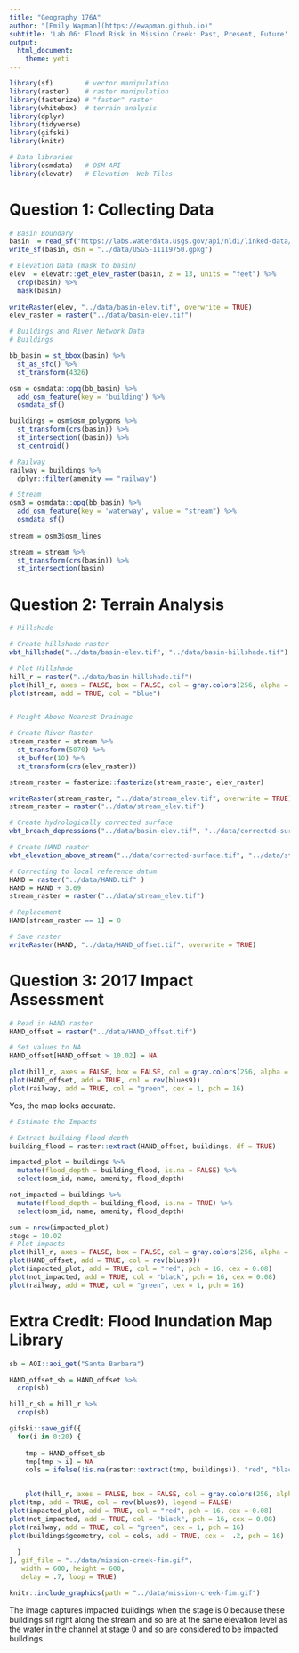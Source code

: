 ```yaml
---
title: "Geography 176A"
author: "[Emily Wapman](https://ewapman.github.io)"
subtitle: 'Lab 06: Flood Risk in Mission Creek: Past, Present, Future'
output:
  html_document:
    theme: yeti
---
```


```r
library(sf)        # vector manipulation
library(raster)    # raster manipulation
library(fasterize) # "faster" raster
library(whitebox)  # terrain analysis
library(dplyr)
library(tidyverse)
library(gifski)
library(knitr)

# Data libraries
library(osmdata)   # OSM API
library(elevatr)   # Elevation  Web Tiles
```

# Question 1: Collecting Data
```r
# Basin Boundary
basin  = read_sf("https://labs.waterdata.usgs.gov/api/nldi/linked-data/nwissite/USGS-11119750/basin/")
write_sf(basin, dsn = "../data/USGS-11119750.gpkg")

# Elevation Data (mask to basin)
elev  = elevatr::get_elev_raster(basin, z = 13, units = "feet") %>% 
  crop(basin) %>%
  mask(basin)
  
writeRaster(elev, "../data/basin-elev.tif", overwrite = TRUE)
elev_raster = raster("../data/basin-elev.tif")

# Buildings and River Network Data
# Buildings

bb_basin = st_bbox(basin) %>%
  st_as_sfc() %>%
  st_transform(4326)

osm = osmdata::opq(bb_basin) %>% 
  add_osm_feature(key = 'building') %>% 
  osmdata_sf()

buildings = osm$osm_polygons %>%
  st_transform(crs(basin)) %>%
  st_intersection((basin)) %>%
  st_centroid()

# Railway
railway = buildings %>% 
  dplyr::filter(amenity == "railway")

# Stream
osm3 = osmdata::opq(bb_basin) %>% 
  add_osm_feature(key = 'waterway', value = "stream") %>%
  osmdata_sf() 
    
stream = osm3$osm_lines

stream = stream %>%
  st_transform(crs(basin)) %>%
  st_intersection(basin)

```

# Question 2: Terrain Analysis
```r

# Hillshade

# Create hillshade raster
wbt_hillshade("../data/basin-elev.tif", "../data/basin-hillshade.tif")


```

```r

# Plot Hillshade
hill_r = raster("../data/basin-hillshade.tif")
plot(hill_r, axes = FALSE, box = FALSE, col = gray.colors(256, alpha = 0.5), main = "Hillshade", legend = FALSE)
plot(stream, add = TRUE, col = "blue")


# Height Above Nearest Drainage 

# Create River Raster
stream_raster = stream %>%
  st_transform(5070) %>%
  st_buffer(10) %>%
  st_transform(crs(elev_raster))

stream_raster = fasterize::fasterize(stream_raster, elev_raster)

writeRaster(stream_raster, "../data/stream_elev.tif", overwrite = TRUE)
stream_raster = raster("../data/stream_elev.tif")
```

```r
# Create hydrologically corrected surface
wbt_breach_depressions("../data/basin-elev.tif", "../data/corrected-surface.tif")

# Create HAND raster
wbt_elevation_above_stream("../data/corrected-surface.tif", "../data/stream_elev.tif", "../data/HAND.tif" )
```

```r
# Correcting to local reference datum
HAND = raster("../data/HAND.tif" ) 
HAND = HAND + 3.69
stream_raster = raster("../data/stream_elev.tif")

# Replacement
HAND[stream_raster == 1] = 0

# Save raster
writeRaster(HAND, "../data/HAND_offset.tif", overwrite = TRUE)
```

# Question 3: 2017 Impact Assessment 
```r

# Read in HAND raster
HAND_offset = raster("../data/HAND_offset.tif")

# Set values to NA
HAND_offset[HAND_offset > 10.02] = NA

plot(hill_r, axes = FALSE, box = FALSE, col = gray.colors(256, alpha = 0.5), legend = FALSE)
plot(HAND_offset, add = TRUE, col = rev(blues9))
plot(railway, add = TRUE, col = "green", cex = 1, pch = 16)
```
Yes, the map looks accurate.

```r

# Estimate the Impacts

# Extract building flood depth
building_flood = raster::extract(HAND_offset, buildings, df = TRUE) 

impacted_plot = buildings %>%
  mutate(flood_depth = building_flood, is.na = FALSE) %>%
  select(osm_id, name, amenity, flood_depth)

not_impacted = buildings %>%
  mutate(flood_depth = building_flood, is.na = TRUE) %>%
  select(osm_id, name, amenity, flood_depth)

sum = nrow(impacted_plot)
stage = 10.02
# Plot impacts
plot(hill_r, axes = FALSE, box = FALSE, col = gray.colors(256, alpha = 0.5), legend = FALSE, main = paste(sum, "Impacted Structures,", stage, "Foot Stage"), cex = 0.5)
plot(HAND_offset, add = TRUE, col = rev(blues9))
plot(impacted_plot, add = TRUE, col = "red", pch = 16, cex = 0.08)
plot(not_impacted, add = TRUE, col = "black", pch = 16, cex = 0.08)
plot(railway, add = TRUE, col = "green", cex = 1, pch = 16)
```

# Extra Credit: Flood Inundation Map Library 
```r
sb = AOI::aoi_get("Santa Barbara")

HAND_offset_sb = HAND_offset %>%
  crop(sb)

hill_r_sb = hill_r %>%
  crop(sb)

gifski::save_gif({
  for(i in 0:20) {
    
    tmp = HAND_offset_sb
    tmp[tmp > i] = NA
    cols = ifelse(!is.na(raster::extract(tmp, buildings)), "red", "black")

    
    plot(hill_r, axes = FALSE, box = FALSE, col = gray.colors(256, alpha = 0.5), legend = FALSE, main = paste(sum(cols =="red"), "Impacted Structures,", i, "Foot Stage"), cex = 0.5)
plot(tmp, add = TRUE, col = rev(blues9), legend = FALSE)
plot(impacted_plot, add = TRUE, col = "red", pch = 16, cex = 0.08)
plot(not_impacted, add = TRUE, col = "black", pch = 16, cex = 0.08)
plot(railway, add = TRUE, col = "green", cex = 1, pch = 16)
plot(buildings$geometry, col = cols, add = TRUE, cex =  .2, pch = 16)
    
  }
}, gif_file = "../data/mission-creek-fim.gif",
   width = 600, height = 600, 
   delay = .7, loop = TRUE)


```



```r
knitr::include_graphics(path = "../data/mission-creek-fim.gif")
```


The image captures impacted buildings when the stage is 0 because these buildings sit right along the stream and so are at the same elevation level as the water in the channel at stage 0 and so are considered to be impacted buildings. 













